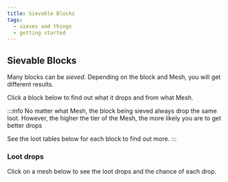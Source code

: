```yaml
---
title: Sievable Blocks
tags:
  - sieves and things
  - getting started
---
```



## Sievable Blocks

Many blocks can be *sieved.* Depending on the block and Mesh, you will get different results.

Click a block below to find out what it drops and from what Mesh.

:::info
No matter what Mesh, the block being sieved always drop the same loot. However, the higher the tier of the Mesh, the more likely you are to get better drops

See the loot tables below for each block to find out more.
:::

### Loot drops

Click on a mesh below to see the loot drops and the chance of each drop.

<Tabs>
    <TabItem value="stringMesh" label="String Mesh" default>
        <stringMesh.default />
    </TabItem>
    <TabItem value="flintMesh" label="Flint Mesh">
       <flintMesh.default />
    </TabItem>
    <TabItem value="ironMesh" label="Iron Mesh">
        <ironMesh.default />
    </TabItem>
    <TabItem value="diamondMesh" label="Diamond Mesh">
        <diamondMesh.default />
    </TabItem>
    <TabItem value="emeraldMesh" label="Emerald Mesh">
        <emeraldMesh.default />
    </TabItem>
</Tabs>
